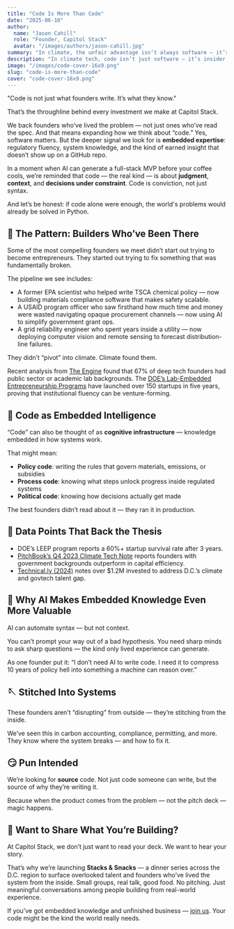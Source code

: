 ```yaml
---
title: "Code Is More Than Code"
date: "2025-06-10"
author:
  name: "Jason Cahill"
  role: "Founder, Capitol Stack"
  avatar: "/images/authors/jason-cahill.jpg"
summary: "In climate, the unfair advantage isn’t always software — it’s the insider edge that lets you build what others can’t. Code is also policy, data, science, and asymmetric information."
description: "In climate tech, code isn’t just software — it’s insider knowledge, proprietary data, policy fluency, and scientific edge. It’s the founder’s unfair advantage."
image: "/images/code-cover-16x9.png"
slug: "code-is-more-than-code"
cover: "code-cover-16x9.png"
---
```


"Code is not just what founders write. It’s what they know."

That’s the throughline behind every investment we make at Capitol Stack.

We back founders who’ve lived the problem — not just ones who’ve read the spec. And that means expanding how we think about “code.” Yes, software matters. But the deeper signal we look for is **embedded expertise**: regulatory fluency, system knowledge, and the kind of earned insight that doesn’t show up on a GitHub repo.

In a moment when AI can generate a full-stack MVP before your coffee cools, we’re reminded that code — the real kind — is about **judgment**, **context**, and **decisions under constraint**. Code is conviction, not just syntax.

And let’s be honest: if code alone were enough, the world's problems would already be solved in Python.

## 📡 The Pattern: Builders Who’ve Been There

Some of the most compelling founders we meet didn’t start out trying to become entrepreneurs. They started out trying to fix something that was fundamentally broken.

The pipeline we see includes:
- A former EPA scientist who helped write TSCA chemical policy — now building materials compliance software that makes safety scalable.
- A USAID program officer who saw firsthand how much time and money were wasted navigating opaque procurement channels — now using AI to simplify government grant ops.
- A grid reliability engineer who spent years inside a utility — now deploying computer vision and remote sensing to forecast distribution-line failures.

They didn’t “pivot” into climate. Climate found them.

Recent analysis from <a href="https://engine.xyz/what-is-tough-tech" target="_blank" rel="noopener noreferrer">The Engine</a> found that 67% of deep tech founders had public sector or academic lab backgrounds. The <a href="https://www.energy.gov/eere/amo/lab-embedded-entrepreneurship-programs" target="_blank" rel="noopener noreferrer">DOE’s Lab-Embedded Entrepreneurship Programs</a> have launched over 150 startups in five years, proving that institutional fluency can be venture-forming.

## 🧠 Code as Embedded Intelligence

“Code” can also be thought of as **cognitive infrastructure** — knowledge embedded in how systems work.

That might mean:
- **Policy code**: writing the rules that govern materials, emissions, or subsidies
- **Process code**: knowing what steps unlock progress inside regulated systems
- **Political code**: knowing how decisions actually get made

The best founders didn’t read about it — they ran it in production.

## 🧮 Data Points That Back the Thesis

- DOE’s LEEP program reports a 60%+ startup survival rate after 3 years.
- <a href="https://pitchbook.com/news/reports/q4-2023-analyst-note-climate-tech" target="_blank" rel="noopener noreferrer">PitchBook’s Q4 2023 Climate Tech Note</a> reports founders with government backgrounds outperform in capital efficiency.
- <a href="https://technical.ly/dc/2024/03/04/dc-technical-talent-shortage-investment/" target="_blank" rel="noopener noreferrer">Technical.ly (2024)</a> notes over $1.2M invested to address D.C.’s climate and govtech talent gap.

## 🤖 Why AI Makes Embedded Knowledge Even More Valuable

AI can automate syntax — but not context.

You can’t prompt your way out of a bad hypothesis. You need sharp minds to ask sharp questions — the kind only lived experience can generate.

As one founder put it: “I don’t need AI to write code. I need it to compress 10 years of policy hell into something a machine can reason over.”

## 🪡 Stitched Into Systems

These founders aren’t “disrupting” from outside — they’re stitching from the inside.

We’ve seen this in carbon accounting, compliance, permitting, and more. They know where the system breaks — and how to fix it.

## 😏 Pun Intended

We’re looking for **source** code. Not just code someone can write, but the source of why they’re writing it.

Because when the product comes from the problem — not the pitch deck — magic happens.

## 🧠 Want to Share What You’re Building?

At Capitol Stack, we don’t just want to read your deck. We want to hear your story.

That’s why we’re launching **Stacks & Snacks** — a dinner series across the D.C. region to surface overlooked talent and founders who’ve lived the system from the inside. Small groups, real talk, good food. No pitching. Just meaningful conversations among people building from real-world experience.

If you’ve got embedded knowledge and unfinished business — <a href="https://capitolstack.vc/contact" target="_blank" rel="noopener noreferrer">join us</a>. Your code might be the kind the world really needs.
